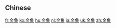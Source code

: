 {{also|金魚}}
==Chinese==
{{zh-see|金魚}}

[[fr:金鱼]]
[[ko:金鱼]]
[[hu:金鱼]]
[[nl:金鱼]]
[[ja:金鱼]]
[[uk:金鱼]]
[[zh:金鱼]]